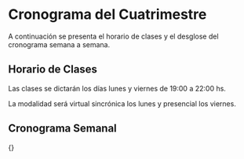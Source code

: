 
# Cronograma del Cuatrimestre

A continuación se presenta el horario de clases y el desglose del cronograma semana a semana.

## Horario de Clases

Las clases se dictarán los días lunes y viernes de 19:00 a 22:00 hs.

La modalidad será virtual sincrónica los lunes y presencial los viernes.

## Cronograma Semanal

{<Cronograma />}
